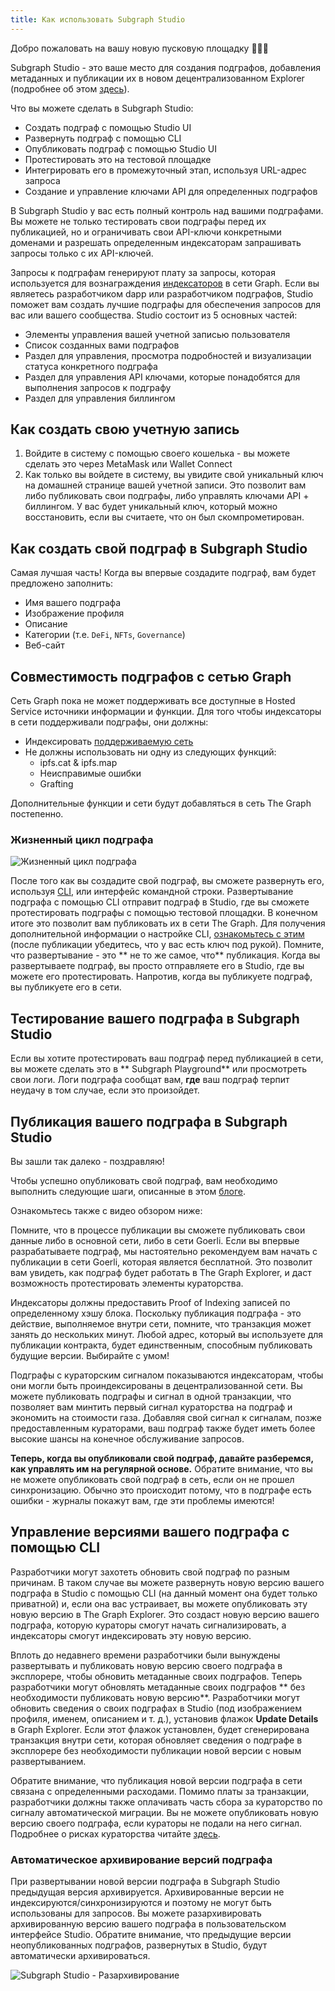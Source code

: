 ```yaml
---
title: Как использовать Subgraph Studio
---
```


Добро пожаловать на вашу новую пусковую площадку 👩🏽‍🚀

Subgraph Studio - это ваше место для создания подграфов, добавления метаданных и публикации их в новом децентрализованном Explorer (подробнее об этом [ здесь](/network/explorer)).

Что вы можете сделать в Subgraph Studio:

- Создать подграф с помощью Studio UI
- Развернуть подграф с помощью CLI
- Опубликовать подграф с помощью Studio UI
- Протестировать это на тестовой площадке
- Интегрировать его в промежуточный этап, используя URL-адрес запроса
- Создание и управление ключами API для определенных подграфов

В Subgraph Studio у вас есть полный контроль над вашими подграфами. Вы можете не только тестировать свои подграфы перед их публикацией, но и ограничивать свои API-ключи конкретными доменами и разрешать определенным индексаторам запрашивать запросы только с их API-ключей.

Запросы к подграфам генерируют плату за запросы, которая используется для вознаграждения [индексаторов](/network/indexing) в сети Graph. Если вы являетесь разработчиком dapp или разработчиком подграфов, Studio поможет вам создать лучшие подграфы для обеспечения запросов для вас или вашего сообщества. Studio состоит из 5 основных частей:

- Элементы управления вашей учетной записью пользователя
- Список созданных вами подграфов
- Раздел для управления, просмотра подробностей и визуализации статуса конкретного подграфа
- Раздел для управления API ключами, которые понадобятся для выполнения запросов к подграфу
- Раздел для управления биллингом

## Как создать свою учетную запись

1. Войдите в систему с помощью своего кошелька - вы можете сделать это через MetaMask или Wallet Connect
1. Как только вы войдете в систему, вы увидите свой уникальный ключ на домашней странице вашей учетной записи. Это позволит вам либо публиковать свои подграфы, либо управлять ключами API + биллингом. У вас будет уникальный ключ, который можно восстановить, если вы считаете, что он был скомпрометирован.

## Как создать свой подграф в Subgraph Studio

Самая лучшая часть! Когда вы впервые создадите подграф, вам будет предложено заполнить:

- Имя вашего подграфа
- Изображение профиля
- Описание
- Категории (т.е. `DeFi`, `NFTs`, `Governance`)
- Веб-сайт

## Совместимость подграфов с сетью Graph

Сеть Graph пока не может поддерживать все доступные в Hosted Service источники информации и функции. Для того чтобы индексаторы в сети поддерживали подграфы, они должны:

- Индексировать [поддерживаемую сеть](/developing/supported-networks)
- Не должны использовать ни одну из следующих функций:
  - ipfs.cat & ipfs.map
  - Неисправимые ошибки
  - Grafting

Дополнительные функции и сети будут добавляться в сеть The Graph постепенно.

### Жизненный цикл подграфа

![Жизненный цикл подграфа](/img/subgraph-lifecycle.png)

После того как вы создадите свой подграф, вы сможете развернуть его, используя [CLI](https://github.com/graphprotocol/graph-cli), или интерфейс командной строки. Развертывание подграфа с помощью CLI отправит подграф в Studio, где вы сможете протестировать подграфы с помощью тестовой площадки. В конечном итоге это позволит вам публиковать их в сети The Graph. Для получения дополнительной информации о настройке CLI, [ознакомьтесь с этим](/developing/defining-a-subgraph#install-the-graph-cli) (после публикации убедитесь, что у вас есть ключ под рукой). Помните, что развертывание - это ** не то же самое, что** публикация. Когда вы развертываете подграф, вы просто отправляете его в Studio, где вы можете его протестировать. Напротив, когда вы публикуете подграф, вы публикуете его в сети.

## Тестирование вашего подграфа в Subgraph Studio

Если вы хотите протестировать ваш подграф перед публикацией в сети, вы можете сделать это в ** Subgraph Playground** или просмотреть свои логи. Логи подграфа сообщат вам, **где** ваш подграф терпит неудачу в том случае, если это произойдет.

## Публикация вашего подграфа в Subgraph Studio

Вы зашли так далеко - поздравляю!

Чтобы успешно опубликовать свой подграф, вам необходимо выполнить следующие шаги, описанные в этом [блоге](https://thegraph.com/blog/building-with-subgraph-studio).

Ознакомьтесь также с видео обзором ниже:

<VideoEmbed youtube="HfDgC2oNnwo" />

Помните, что в процессе публикации вы сможете публиковать свои данные либо в основной сети, либо в сети Goerli. Если вы впервые разрабатываете подграф, мы настоятельно рекомендуем вам начать с публикации в сети Goerli, которая является бесплатной. Это позволит вам увидеть, как подграф будет работать в The Graph Explorer, и даст возможность протестировать элементы кураторства.

Индексаторы должны предоставить Proof of Indexing записей по определенному хэшу блока. Поскольку публикация подграфа - это действие, выполняемое внутри сети, помните, что транзакция может занять до нескольких минут. Любой адрес, который вы используете для публикации контракта, будет единственным, способным публиковать будущие версии. Выбирайте с умом!

Подграфы с кураторским сигналом показываются индексаторам, чтобы они могли быть проиндексированы в децентрализованной сети. Вы можете публиковать подграфы и сигнал в одной транзакции, что позволяет вам минтить первый сигнал кураторства на подграф и экономить на стоимости газа. Добавляя свой сигнал к сигналам, позже предоставленным кураторами, ваш подграф также будет иметь более высокие шансы на конечное обслуживание запросов.

**Теперь, когда вы опубликовали свой подграф, давайте разберемся, как управлять им на регулярной основе.** Обратите внимание, что вы не можете опубликовать свой подграф в сеть, если он не прошел синхронизацию. Обычно это происходит потому, что в подграфе есть ошибки - журналы покажут вам, где эти проблемы имеются!

## Управление версиями вашего подграфа с помощью CLI

Разработчики могут захотеть обновить свой подграф по разным причинам. В таком случае вы можете развернуть новую версию вашего подграфа в Studio с помощью CLI (на данный момент она будет только приватной) и, если она вас устраивает, вы можете опубликовать эту новую версию в The Graph Explorer. Это создаст новую версию вашего подграфа, которую кураторы смогут начать сигнализировать, а индексаторы смогут индексировать эту новую версию.

Вплоть до недавнего времени разработчики были вынуждены развертывать и публиковать новую версию своего подграфа в эксплорере, чтобы обновить метаданные своих подграфов. Теперь разработчики могут обновлять метаданные своих подграфов ** без необходимости публиковать новую версию**. Разработчики могут обновить сведения о своих подграфах в Studio (под изображением профиля, именем, описанием и т. д.), установив флажок **Update Details** в Graph Explorer. Если этот флажок установлен, будет сгенерирована транзакция внутри сети, которая обновляет сведения о подграфе в эксплорере без необходимости публикации новой версии с новым развертыванием.

Обратите внимание, что публикация новой версии подграфа в сети связана с определенными расходами. Помимо платы за транзакции, разработчики должны также оплачивать часть сбора за кураторство по сигналу автоматической миграции. Вы не можете опубликовать новую версию своего подграфа, если кураторы не подали на него сигнал. Подробнее о рисках кураторства читайте [здесь](/network/curating).

### Автоматическое архивирование версий подграфа

При развертывании новой версии подграфа в Subgraph Studio предыдущая версия архивируется. Архивированные версии не индексируются/синхронизируются и поэтому не могут быть использованы для запросов. Вы можете разархивировать архивированную версию вашего подграфа в пользовательском интерфейсе Studio. Обратите внимание, что предыдущие версии неопубликованных подграфов, развернутых в Studio, будут автоматически архивироваться.

![Subgraph Studio - Разархивирование](/img/Unarchive.png)
